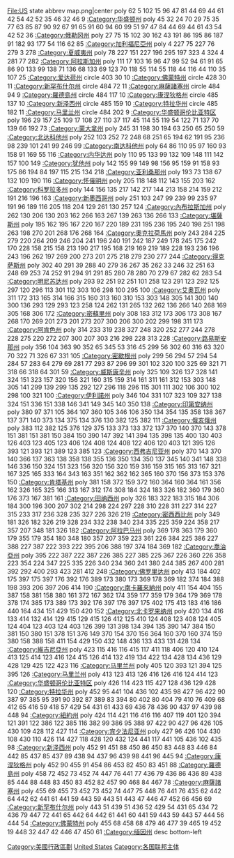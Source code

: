 {{Catnav|頁面分類|地理|行政区划|各國行政區劃|美國行政區劃}}
{{Catnav|頁面分類|地理|行政区划|一级行政区}}
{{Catnav|頁面分類|地理|各國地理|美国地理|美國行政區劃}}
{{Catnav|頁面分類|各種主題的頁面分類|按國家分類|各國行政區劃|美國行政區劃}}
{{Catnav|頁面分類|人类社会|政治|行政区划|一级行政区}}

{{Catmore}}

<imagemap>
File:US state abbrev map.png|center
poly   62 5 102 15 96 47 81 44 69 44 61 42 54 42 52 35 46 32 46 9   [[:Category:华盛顿州‎|:Category:华盛顿州‎]]
poly   45 32 24 70 29 75 35 77 63 85 87 90 92 67 91 65 91 60 94 60 99 51 97 47 84 44 69 44 61 43 54 42 52 36   [[:Category:俄勒冈州|:Category:俄勒冈州]]
poly   27 75 15 102 30 162 43 191 86 195 86 187 91 182 93 177 54 116 62 85   [[:Category:加利福尼亞州‎|:Category:加利福尼亞州‎]]
poly   4 227 75 227 76 279 3 278   [[:Category:夏威夷州|:Category:夏威夷州]]
poly   78 227 151 227 196 295 197 323 4 324 4 281 77 282   [[:Category:阿拉斯加州|:Category:阿拉斯加州]]
poly   111 17 103 16 96 47 99 52 94 61 91 65 86 90 133 99 138 71 136 68 133 69 123 70 118 55 114 55 118 44 116 44 110 35 107 25   [[:Category:爱达荷州‎|:Category:爱达荷州‎]]
circle   403 30 10   [[:Category:佛蒙特州|:Category:佛蒙特州]]
circle   428 30 11   [[:Category:新罕布什尔州|:Category:新罕布什尔州]]
circle   484 72 11   [[:Category:麻薩諸塞州|:Category:麻薩諸塞州]]
circle   484 94 9   [[:Category:羅德島州‎|:Category:羅德島州‎]]
circle   484 117 10   [[:Category:康涅狄格州|:Category:康涅狄格州]]
circle   485 137 10   [[:Category:新泽西州‎|:Category:新泽西州‎]]
circle   485 159 10   [[:Category:特拉华州|:Category:特拉华州]]
circle   485 182 11   [[:Category:马里兰州‎|:Category:马里兰州‎]]
circle   484 202 9   [[:Category:华盛顿哥伦比亚特区|:Category:华盛顿哥伦比亚特区]]
poly   196 29 157 25 109 17 108 27 110 37 117 45 114 55 119 54 122 71 137 70 139 66 192 73   [[:Category:蒙大拿州‎|:Category:蒙大拿州‎]]
poly   245 31 198 30 194 63 250 65 250 59   [[:Category:北达科他州|:Category:北达科他州]]
poly   252 103 252 72 248 68 251 65 194 62 191 95 236 98 239 101 241 99 246 99   [[:Category:南达科他州|:Category:南达科他州]]
poly   64 86 110 95 97 160 93 158 91 169 55 116   [[:Category:内华达州‎|:Category:内华达州‎]]
poly   110 95 133 99 132 109 148 111 142 157 100 149   [[:Category:犹他州‎|:Category:犹他州‎]]
poly   142 155 99 149 98 156 95 159 91 158 93 175 86 194 84 197 115 215 134 218   [[:Category:亚利桑那州|:Category:亚利桑那州]]
poly   193 73 138 67 132 109 190 116   [[:Category:怀俄明州‎|:Category:怀俄明州‎]]
poly   205 118 148 112 143 155 203 162   [[:Category:科罗拉多州|:Category:科罗拉多州]]
poly   144 156 135 217 142 217 144 213 158 214 159 212 191 216 196 163   [[:Category:新墨西哥州‎|:Category:新墨西哥州‎]]
poly   251 103 247 99 239 99 235 97 191 96 189 116 205 118 204 129 261 130 257 124   [[:Category:內布拉斯加州‎|:Category:內布拉斯加州‎]]
poly   262 130 206 130 203 162 266 163 267 139 263 136 266 133   [[:Category:堪薩斯州‎|:Category:堪薩斯州‎]]
poly   195 162 195 167 220 167 220 189 231 195 236 195 240 198 251 198 263 198 270 201 268 176 268 164   [[:Category:奧克拉荷馬州|:Category:奧克拉荷馬州]]
poly   243 284 225 279 220 264 209 246 204 241 196 240 191 242 187 249 178 245 175 242 170 228 158 215 158 213 190 217 195 168 219 169 219 189 228 193 236 196 243 196 262 197 269 200 273 201 275 218 279 230 277 244   [[:Category:得克萨斯州|:Category:得克萨斯州]]
poly   302 40 291 39 288 40 279 36 267 35 262 33 246 32 251 63 248 69 253 74 252 91 294 91 291 85 280 78 280 70 279 67 282 62 283 54   [[:Category:明尼苏达州‎|:Category:明尼苏达州‎]]
poly   293 92 251 92 251 101 258 123 291 123 292 125 297 120 296 113 301 112 303 106 298 100 295 100   [[:Category:艾奥瓦州|:Category:艾奥瓦州]]
poly   311 172 313 165 314 166 315 160 313 160 310 153 303 148 305 141 300 140 300 136 293 129 293 123 258 124 262 131 265 132 262 136 266 140 268 169 305 168 306 172   [[:Category:密蘇里州|:Category:密蘇里州]]
poly   308 183 312 173 306 173 308 167 268 170 269 201 273 201 273 207 300 206 300 202 299 198 311 173   [[:Category:阿肯色州|:Category:阿肯色州]]
poly   314 233 319 238 327 248 320 252 277 244 278 228 275 220 272 207 300 207 303 216 298 228 313 228   [[:Category:路易斯安那州‎|:Category:路易斯安那州‎]]
poly   356 104 363 90 352 65 345 53 316 45 299 56 302 60 316 63 320 70 322 71 326 67 331 105   [[:Category:密歇根州‎|:Category:密歇根州‎]]
poly   299 56 294 57 294 54 284 57 283 64 279 69 281 77 293 87 296 99 301 102 320 100 325 69 321 71 318 66 318 64 301 59   [[:Category:威斯康辛州‎|:Category:威斯康辛州‎]]
poly   325 109 326 137 328 141 324 151 323 157 320 156 321 160 315 159 314 161 311 161 312 153 303 148 305 141 299 139 299 135 292 127 296 118 296 115 301 111 302 106 300 102 298 100 321 100   [[:Category:伊利諾州|:Category:伊利諾州]]
poly   346 104 331 107 323 109 327 138 324 151 336 151 338 146 341 149 345 140 350 138   [[:Category:印第安纳州‎|:Category:印第安纳州‎]]
poly   380 97 371 105 364 107 360 105 346 106 350 134 354 135 358 138 367 137 371 140 373 134 375 134 376 130 382 125 382 111   [[:Category:俄亥俄州‎|:Category:俄亥俄州‎]]
poly   383 112 382 125 376 129 375 133 373 133 372 137 370 140 370 143 378 151 381 151 381 150 384 150 390 147 392 141 394 135 398 135 400 130 403 126 403 123 405 123 406 124 408 124 408 122 406 120 403 121 395 126 393 121 393 121 389 123 385 123   [[:Category:西弗吉尼亚州|:Category:西弗吉尼亚州]]
poly   370 143 370 140 366 137 363 138 358 138 355 136 350 134 350 137 345 140 341 148 338 146 336 150 324 151 323 156 320 156 320 159 316 159 315 165 313 167 321 167 325 165 333 164 343 163 351 162 362 162 365 160 370 156 373 153 376 150   [[:Category:肯塔基州‎|:Category:肯塔基州‎]]
poly   381 158 372 159 372 160 364 160 364 161 356 162 326 165 325 166 313 167 312 174 308 184 324 183 326 182 360 179 360 176 373 167 381 161   [[:Category:田纳西州‎|:Category:田纳西州‎]]
poly   326 183 322 183 315 184 306 184 300 196 300 207 302 214 298 224 297 228 310 228 311 227 314 227 315 233 317 236 328 235 327 226 326 219   [[:Category:密西西比州‎|:Category:密西西比州‎]]
poly   349 181 326 182 326 219 328 234 332 238 340 234 335 225 359 224 358 217 357 207 348 181 326 182   [[:Category:阿拉巴马州|:Category:阿拉巴马州]]
poly   369 178 363 179 360 179 355 179 354 180 348 180 357 207 359 223 361 226 384 225 386 227 388 227 387 222 393 222 395 206 388 197 374 184 369 182   [[:Category:喬治亞州‎|:Category:喬治亞州‎]]
poly   395 222 387 222 387 226 385 227 385 225 367 226 360 226 358 223 354 224 347 225 335 226 340 234 360 241 380 244 385 267 400 281 392 292 400 293 423 281 412 248   [[:Category:佛罗里达州‎|:Category:佛罗里达州‎]]
poly   413 184 402 175 397 175 397 176 392 176 389 173 380 173 369 178 369 182 374 184 388 198 393 206 397 206 414 190   [[:Category:南卡羅來納州|:Category:南卡羅來納州]]
poly   411 154 404 155 387 158 381 158 380 161 372 167 362 174 359 177 359 179 364 179 369 178 378 174 385 173 389 173 392 176 397 176 397 175 402 175 413 183 416 186 440 164 434 151 429 150 420 152   [[:Category:北卡罗来纳州‎|:Category:北卡罗来纳州‎]]
poly   420 134 416 133 414 132 414 129 415 129 415 126 412 125 410 124 408 123 408 124 405 124 404 123 403 124 403 126 399 131 398 134 394 135 390 147 384 150 381 150 380 151 378 151 376 149 370 154 370 156 364 160 370 160 374 159 380 158 388 158 411 154 429 150 432 148 436 133 433 131 428 134   [[:Category:維吉尼亞州‎|:Category:維吉尼亞州‎]]
poly   423 115 416 116 415 117 411 118 406 120 410 124 413 125 414 123 416 124 415 126 414 132 419 134 422 134 428 134 436 129 428 129 425 122 423 116   [[:Category:马里兰州‎|:Category:马里兰州‎]]
poly   405 120 393 121 394 125 395 126   [[:Category:马里兰州‎|:Category:马里兰州‎]]
poly   413 123 413 126 416 126 416 124 414 123   [[:Category:华盛顿哥伦比亚特区|:Category:华盛顿哥伦比亚特区]]
poly   426 114 423 115 427 128 436 129 428 120   [[:Category:特拉华州‎|:Category:特拉华州‎]]
poly   452 95 441 104 436 102 435 98 427 96 422 90 387 97 385 95 391 90 392 87 389 83 394 80 402 80 404 79 410 76 409 68 412 65 416 59 418 57 429 54 431 61 433 69 436 78 436 90 437 97 439 98 448 94   [[:Category:紐約州‎|:Category:紐約州‎]]
poly   424 114 421 116 416 116 407 119 401 120 394 121 391 122 386 122 385 116 382 99 386 95 388 97 422 90 427 96 426 105 430 109 428 112 427 114   [[:Category:宾夕法尼亚州‎|:Category:宾夕法尼亚州‎]]
poly   427 96 426 104 430 108 430 110 426 114 427 118 428 120 432 124 441 117 441 105 436 102 435 98   [[:Category:新泽西州‎|:Category:新泽西州‎]]
poly   452 91 451 88 450 86 450 83 448 83 446 84 442 85 437 85 437 89 438 94 437 96 439 98 441 96 445 94   [[:Category:康涅狄格州‎|:Category:康涅狄格州‎]]
poly   452 90 455 91 454 86 453 82 450 83 451 88   [[:Category:羅德島州‎|:Category:羅德島州‎]]
poly   458 72 452 73 452 74 447 76 441 77 436 79 436 86 436 89 438 85 444 88 448 83 450 83 452 82 457 90 468 84 467 78   [[:Category:麻薩諸塞州‎|:Category:麻薩諸塞州‎]]
poly   455 69 455 73 452 73 452 74 447 75 448 76 441 76 435 62 442 64 442 62 441 61 441 59 443 59 443 51 443 47 446 47 452 66 456 69   [[:Category:新罕布什尔州‎|:Category:新罕布什尔州‎]]
poly   443 51 439 51 436 52 429 54 431 65 434 72 436 79 447 72 441 65 442 64 442 61 441 60 441 59 443 59 443 57 444 56 444 54   [[:Category:佛蒙特州‎|:Category:佛蒙特州‎]]
poly   455 68 458 68 479 46 477 39 465 19 452 19 448 32 447 42 446 47 450 61   [[:Category:缅因州|:Category:缅因州]]
desc  bottom-left
</imagemap>

{{Commons category|States of the United States}}
{{Portal|美國}}

[[Category:美國行政區劃|Category:美國行政區劃]]
[[Category:各国一级行政区|United States]]
[[Category:各国联邦主体|Category:各国联邦主体]]